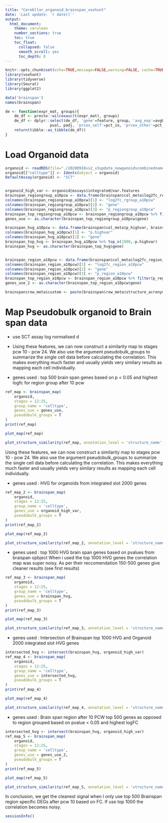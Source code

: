 ```yaml
---
title: "Cerebllar_organoid_brainspan_voxhunt"
date: 'Last update: `r date()`'
output:
  html_document:
    theme: cerulean
    number_sections: true
    toc: true
    toc_float:
      collapsed: false
      smooth_scroll: yes
      toc_depth: 8
---
```


```r
knitr::opts_chunk$set(echo=TRUE,message=FALSE,warning=FALSE, cache=TRUE)
library(voxhunt)
library(tidyverse)
library(Seurat)
library(ggplot2)
```


```r
data('brainspan')
names(brainspan)
```
```r
de <- function(expr_mat, groups){
    de_df <- presto::wilcoxauc(t(expr_mat), groups)
    de_df <- dplyr::select(de_df, 'gene'=feature, group, 'avg_exp'=avgExpr, 'fc'=logFC, auc,
                    pval, padj, 'prcex_self'=pct_in, 'prcex_other'=pct_out)
    return(tibble::as_tibble(de_df))
}

```

# Load Organoid data
```r

organoid <- readRDS(file="./20200918vs2_v3update_newganoidscombinednames.rds")
organoid[["celltype"]] <- Idents(object = organoid)
DefaultAssay(organoid) <- "SCT"


organoid_high_var <- organoid@assays$integrated@var.features
brainspan_regiongroup_a10pcw <- data.frame(brainspan$col_meta$log2fc_regiongroup_a10pcw, brainspan$col_meta$gene, brainspan$col_meta$p_regiongroup_a10pcw)
colnames(brainspan_regiongroup_a10pcw)[1] <- "log2fc_rgroup_a10pcw"
colnames(brainspan_regiongroup_a10pcw)[2] <- "gene"
colnames(brainspan_regiongroup_a10pcw)[3] <- "p_regiongroup_a10pcw"
brainspan_top_regiongroup_a10pcw <- brainspan_regiongroup_a10pcw %>% filter(p_regiongroup_a10pcw < 0.05) %>% top_n(500, log2fc_rgroup_a10pcw)
genes_use <- as.character(brainspan_top_regiongroup_a10pcw$gene)

brainspan_hvg_a10pcw <- data.frame(brainspan$col_meta$p_highvar, brainspan$col_meta$gene)
colnames(brainspan_hvg_a10pcw)[1] <- "p.highvar"
colnames(brainspan_hvg_a10pcw)[2] <- "gene"
brainspan_top_hvg <- brainspan_hvg_a10pcw %>% top_n(1000,-p.highvar)
brainspan_hvg <- as.character(brainspan_top_hvg$gene)


brainspan_region_a10pcw <- data.frame(brainspan$col_meta$log2fc_region_a10pcw, brainspan$col_meta$gene, brainspan$col_meta$p_region_a10pcw)
colnames(brainspan_region_a10pcw)[1] <- "log2fc_region_a10pcw"
colnames(brainspan_region_a10pcw)[2] <- "gene"
colnames(brainspan_region_a10pcw)[3] <- "p_region_a10pcw"
brainspan_top_region_a10pcw <- brainspan_region_a10pcw %>% filter(p_region_a10pcw < 0.05) %>% top_n(500, log2fc_region_a10pcw)
genes_use_2 <- as.character(brainspan_top_region_a10pcw$gene)

brainspan$row_meta$custom <- paste(brainspan$row_meta$structure_acronym,brainspan$row_meta$age, sep="_")
```

# Map Pseudobulk organoid to Brain span data

+ use SCT assay log normalised d

+ Using these features, we can now construct a similarity map to stages pcw 10 - pcw 24. We also use the argument pseudobulk_groups to summarize the single cell data before calculating the correlation. This makes everything much faster and usually yields very similary results as mapping each cell individually.

+ genes used : top 500  brain span genes based on p < 0.05 and highest logfc for region group after 10 pcw

```r
ref_map <- brainspan_map(
    organoid,
    stages = 12:25,
    group_name = 'celltype',
    genes_use = genes_use,
    pseudobulk_groups = T
)
print(ref_map)
```

```r
plot_map(ref_map)
```
```r
plot_structure_similarity(ref_map, annotation_level = 'structure_name', scale = F)
```


 Using these features, we can now construct a similarity map to stages pcw 10 - pcw 24. We also use the argument pseudobulk_groups to summarize the single cell data before calculating the correlation. This makes everything much faster and usually yields very similary results as mapping each cell individually.

+ genes used : HVG for organoids from integrated slot 2000 genes

```r
ref_map_2 <- brainspan_map(
    organoid,
    stages = 12:25,
    group_name = 'celltype',
    genes_use = organoid_high_var,
    pseudobulk_groups = T
)
print(ref_map_2)
```

```r
plot_map(ref_map_2)
```

```r
plot_structure_similarity(ref_map_2, annotation_level = 'structure_name', scale = F)
```

+ genes used : top 1000 HVG brain span genes based on pvalues from braispan opbject
When i used the top 1000 HVG genes the correlation map was super noisy. As per their reccomendation 150-500 genes give cleaner results (see first results)


```r
ref_map_3 <- brainspan_map(
    organoid,
    stages = 12:25,
    group_name = 'celltype',
    genes_use = brainspan_hvg,
    pseudobulk_groups = T
)
print(ref_map_3)
```

```r
plot_map(ref_map_3)
```


```r
plot_structure_similarity(ref_map_3, annotation_level = 'structure_name', scale = F)
```


+ genes used : Intersection of Brainspan top 1000 HVG and Organoid 2000 integrated slot HVG genes


```r
intersected_hvg <- intersect(brainspan_hvg, organoid_high_var)
ref_map_4 <- brainspan_map(
    organoid,
    stages = 12:25,
    group_name = 'celltype',
    genes_use = intersected_hvg,
    pseudobulk_groups = T
)
print(ref_map_4)
```

```r
plot_map(ref_map_4)
```


```r
plot_structure_similarity(ref_map_4, annotation_level = 'structure_name', scale = F)
```


+ genes used : Brain span region after 10 PCW top 500 genes as opposed to region grouped based on pvalue < 0.05 and highest logFC

```r
intersected_hvg <- intersect(brainspan_hvg, organoid_high_var)
ref_map_5 <- brainspan_map(
    organoid,
    stages = 12:25,
    group_name = 'celltype',
    genes_use = genes_use_2,
    pseudobulk_groups = T
)
print(ref_map_5)
```

```r
plot_map(ref_map_5)
```


```r
plot_structure_similarity(ref_map_5, annotation_level = 'structure_name', scale = F)
```




In conclusion, we get the cleanest signal when I only use top 500 Brainspan region specific DEGs after pcw 10 based on FC. If use top 1000 the correlation becomes noisy.







```r
sessionInfo()
```



